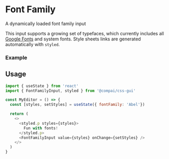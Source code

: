 
# Font Family

<FirstParagraph>A dynamically loaded font family input</FirstParagraph>

This input supports a growing set of typefaces, which currently includes all
[Google Fonts](https://fonts.google.com) and system fonts. Style sheets links are
generated automatically with `styled`.

### Example

<FontFamilyExample />

## Usage

```js
import { useState } from 'react'
import { FontFamilyInput, styled } from '@compai/css-gui'

const MyEditor = () => {
  const [styles, setStyles] = useState({ fontFamily: 'Abel'})

  return (
    <>
      <styled.p styles={styles}>
        Fun with fonts!
      </styled.p>
      <FontFamilyInput value={styles} onChange={setStyles} />
    </>
  )
}
```
